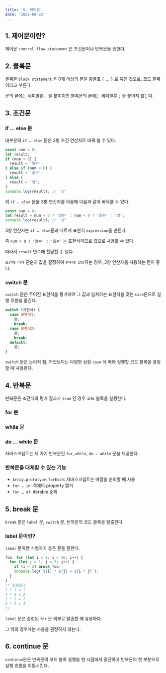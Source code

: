 ```yaml
---
title: '5. 제어문'
date: '2022-08-22'
---
```


## 1. 제어문이란?

제어문 `control flow statement` 은 조건문이나 반복문을 뜻한다.

## 2. 블록문

블록문 `block statement` 은 0개 이상의 문을 중괄호 `{ … }` 로 묶은 것으로, 코드 블록이라고 부른다.

문의 끝에는 세미콜론 `;` 을 붙이지만 블록문의 끝에는 세미콜론 `;` 을 붙이지 않는다.

## 3. 조건문

### if … else 문

대부분의 `if … else` 문은 3항 조건 연산자로 바꿔 쓸 수 있다.

```js
const num = 0;
let result;
if (num > 0) {
  result = '양수';
} else if (num < 0) {
  result = '음수';
} else {
  result = '영';
}
console.log(result); // '영'
```

위 `if … else` 문을 3항 연산자를 이용해 다음과 같이 바꿔쓸 수 있다.

```js
const num = 0;
let result = num > 0 ? '양수' : num < 0 ? '음수' : '영';
console.log(result); // '영'
```

3항 연산자는 `if … else`문과 다르게 표현식 `expression`을 만든다.

즉 `num > 0 ? '양수' : ‘음수’` 는 표현식이므로 값으로 사용할 수 있다.

따라서 `result` 변수에 할당할 수 있다.

`조건에 따라` 단순히 값을 결정하여 `변수에 할당`하는 경우, 3항 연산자를 사용하는 편이 좋다.

### switch 문

`switch` 문은 주어진 표현식을 평가하여 그 값과 일치하는 표현식을 갖는 `case`문으로 실행 흐름을 옮긴다.

```js
switch (표현식) {
  case 표현식1:
    문;
    break;
  case 표현식2:
    문;
    break;
  default:
    문;
}
```

`switch` 문은 논리적 참, 거짓보다는 다양한 상황 `case` 에 따라 실행할 코드 블록을 결정할 때 사용한다.

## 4. 반복문

반복문은 조건식의 평가 결과가 `true` 인 경우 코드 블록을 실행한다.

### for 문

### while 문

### do … while 문

자바스크립트는 세 가지 반복문인 `for`, `while`, `do … while` 문을 제공한다.

### 반복문을 대체할 수 있는 기능

- `Array.prototype.forEach`: 자바스크립트는 배열을 순회할 때 사용
- `for … in`: 객체의 property 열거
- `for … of`: iterable 순회

## 5. break 문

`break` 문은 `label` 문, `switch` 문, 반복문의 코드 블록을 탈출한다.

### label 문이란?

`label` 문이란 식별자가 붙은 문을 말한다.

```js
foo: for (let i = 1; i < 10; i++) {
  for (let j = 1; j < 3; j++) {
    if (i > 2) break foo;
    console.log(`${i} * ${j} = ${i * j}`);
  }
}
/* 실행결과
1 * 1 = 1
1 * 2 = 2
2 * 1 = 2
2 * 2 = 4 
*/
```

`label` 문은 중첩된 `for` 문 외부로 탈출할 때 유용하다.

그 밖의 경우에는 사용을 권장하지 않는다.

## 6. continue 문

`continue`문은 반복문의 코드 블록 실행을 현 시점에서 중단하고 반복문의 첫 부분으로 실행 흐름을 이동시킨다.
